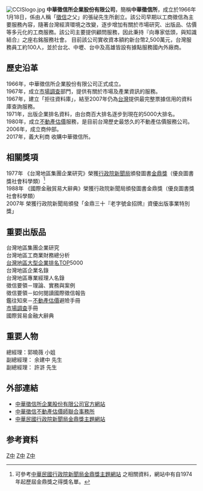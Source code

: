 {{Infobox Company 
| company_name = 中華徵信所企業股份有限公司
| company_name_en = China Credit Information Service Ltd.
| company_logo = China Credit Information Service logo.svg
| company_type = [[中小企業|中小企業]]
| company_slogan = 向專家低頭，與知識結合
| market_information = 
| foundation = 1966年1月18日
| local_code_name = TW
| local_code = 15065108
| location = [[台灣|台灣]][[台北市|台北市]][[信義區_(臺北市)|信義區]]東興路57號5樓
| zip_code = 110
| telephone_no = +886-2-8768-3266
| key_people = 創辦人：[[張祕|張祕]]<br />[[董事長|董事長]]：Vincenzo Resta 雷斯塔 <br />[[總經理|總經理]]：郭曉薇
| industry = 顧問服務業
| products = 工商徵信、市場調查、不動產估價、無形資產鑑價、商仲等
| capital = [[新臺幣|新台幣]]25,378,070元（2017年5月）
| revenue = 
| operating_income = 
| net_income = 
| profit = 
| num_employees = 約100名
| accounting_period = 
| parent = 
| subsid = 
| homepage = http://www.credit.com.tw/
| footnotes = 
| width = 
}}
[[File:CCISlogo.jpg|thumb]]
'''中華徵信所企業股份有限公司'''，簡稱'''中華徵信所'''，成立於1966年1月18日，係由人稱「[[徵信|徵信]]之父」的張祕先生所創立。該公司早期以工商徵信為主要服務內容，隨著台灣經濟環境之改變，逐步增加有關於市場研究、出版品、估價等多元化的工商服務。該公司主要提供顧問服務，因此秉持『向專家低頭，與知識結合』之座右銘服務社會。
目前該公司實收資本額約新台幣2,500萬元，台灣服務員工約100人，並於台北、中壢、台中及高雄皆設有據點服務國內外廠商。

== 歷史沿革 ==
1966年，中華徵信所企業股份有限公司正式成立。<br />
1967年，成立[[市場調查|市場調查]]部門，提供有關於市場及產業資訊的服務。<br />
1967年，建立「拒往資料庫」，結至2007年仍為[[台灣|台灣]]提供最完整票據信用的資料庫查詢服務。<br />
1971年，出版企業排名資料，由台商百大排名逐步到現在的5000大排名。<br />
1980年，成立[[不動產|不動產]][[估價|估價]]服務，是目前台灣歷史最悠久的不動產估價服務公司。<br />
2006年，成立商仲部。<br />
2017年，義大利商 {{tsl|en|CRIF High Mark Credit Information Services|CRIF S.p.A.}} 收購中華徵信所。

== 相關獎項 ==
1977年 《台灣地區集團企業研究》榮獲[[行政院新聞局|行政院新聞局]]頒發圖書[[金鼎獎|金鼎獎]]（優良圖書獎社會科學類）<ref>可參考[http://info.gio.gov.tw/mp.asp?mp=24 中華民國行政院新聞局金鼎獎主題網站] {{Wayback|url=http://info.gio.gov.tw/mp.asp?mp=24 |date=20090501061833 }}之相關資料，網站中有自1974年起歷屆金鼎獎之得獎名單。</ref><br />
1988年 《國際金融貿易大辭典》榮獲行政院新聞局頒發圖書金鼎獎（優良圖書獎社會科學類）<br />
2007年  榮獲行政院新聞局頒發「金鼎三十『老字號金招牌』資優出版事業特別獎」

== 重要出版品 ==
台灣地區集團企業研究<br />
台灣地區工商業財務總分析<br />
[[台灣地區大型企業排名|台灣地區大型企業排名]]TOP5000<br />
台灣地區企業名錄<br />
台灣地區專業經理人名錄<br />
徵信要領－理論、實務與案例<br />
徵信要領－如何閱讀國際徵信報告<br />
鑑往知來－[[不動產估價|不動產估價]]避險手冊<br />
[[市場調查|市場調查]]手冊<br />
國際貿易金融大辭典

== 重要人物 ==
總經理：郭曉薇 小姐<br />
副總經理： 余建中 先生<br />
副總經理： 許滸 先生

== 外部連結 ==
*[http://www.credit.com.tw/newweb/index_all.cfm 中華徵信所企業股份有限公司官方網站]{{Wayback|url=http://www.credit.com.tw/newweb/index_all.cfm |date=20071224041628 }}
*[http://www.ccisproperty.com.tw/ 中華徵信不動產估價師聯合事務所]{{Wayback|url=http://www.ccisproperty.com.tw/ |date=20071211145820 }}
*[https://web.archive.org/web/20090501061833/http://info.gio.gov.tw/mp.asp?mp=24 中華民國行政院新聞局金鼎獎主題網站]

==参考資料==
{{Reflist}}

[[Category:商務服務公司|Z中]]
[[Category:總部位於臺北市信義區的工商業機構|Z中]]
[[Category:1966年成立的公司|Z中]]